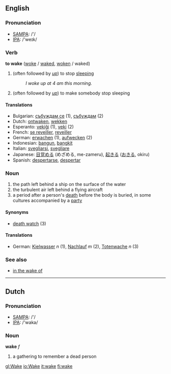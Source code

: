 ==English==

===Pronunciation===

*[[w:SAMPA|SAMPA]]: /'/
*[[w:IPA|IPA]]: /'weɪk/

===Verb===

'''to wake''' ([[woke]] / [[waked]], [[woken]] / waked)

# (often followed by ''[[up]]'') to stop [[sleep]]ing
#:''I woke up at 4 am this morning.''
# (often followed by ''[[up]]'') to make somebody stop sleeping

====Translations====
*Bulgarian: [[събуждам се]] (1), [[събуждам]] (2)
*Dutch: [[ontwaken]], [[wekken]]
*Esperanto: [[vekiĝi]] (1), [[veki]] (2)
*French: [[se reveiller]], [[reveiller]]
*German: [[erwachen]] (1), [[aufwecken]] (2)
*Indonesian: [[bangun]], [[bangkit]]
*Italian: [[svegliarsi]], [[svegliare]]
*Japanese: [[目覚める]] (めざめる, me-zameru), [[起きる]] ([[おきる]], okiru)
*Spanish: [[despertarse]], [[despertar]]

===Noun===

# the path left behind a ship on the surface of the water
# the turbulent air left behind a flying aircraft
# a period after a person's [[death]] before the body is buried, in some cultures accompanied by a [[party]]

====Synonyms====
*[[death watch]] (3)

====Translations====
*German: [[Kielwasser]] ''n'' (1), [[Nachlauf]] ''m'' (2), [[Totenwache]] ''n'' (3)

===See also===
*[[in the wake of]]

----

==Dutch==

===Pronunciation===

*[[w:SAMPA|SAMPA]]: /'/
*[[w:IPA|IPA]]: /'wakə/

===Noun===

'''wake''' ''f''

# a gathering to remember a dead person

[[gl:Wake]]
[[io:Wake]]
[[it:wake]]
[[fi:wake]]